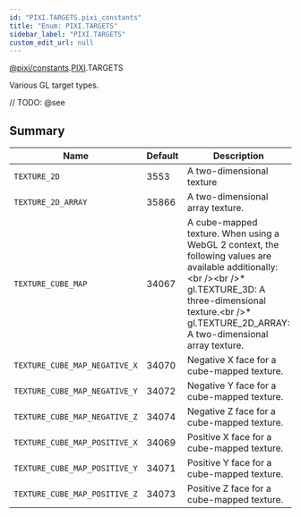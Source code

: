 ```yaml
---
id: "PIXI.TARGETS.pixi_constants"
title: "Enum: PIXI.TARGETS"
sidebar_label: "PIXI.TARGETS"
custom_edit_url: null
---
```


[@pixi/constants](../modules/pixi_constants).[PIXI](../namespaces/PIXI).TARGETS


Various GL target types.



// TODO: @see

        

## Summary
| Name                                     | Default | Description                                                                                                                                                                                                                                                     |
| ---------------------------------------- | ------- | --------------------------------------------------------------------------------------------------------------------------------------------------------------------------------------------------------------------------------------------------------------- |
| <code>TEXTURE_2D</code>                  | 3553    | A two-dimensional texture                                                                                                                                                                                                                                       |
| <code>TEXTURE_2D_ARRAY</code>            | 35866   | A two-dimensional array texture.                                                                                                                                                                                                                                |
| <code>TEXTURE_CUBE_MAP</code>            | 34067   | A cube-mapped texture. When using a WebGL 2 context, the following values are available additionally&#58;&#60;br /&#62;&#60;br /&#62;* gl.TEXTURE_3D&#58; A three-dimensional texture.&#60;br /&#62;* gl.TEXTURE_2D_ARRAY&#58; A two-dimensional array texture. |
| <code>TEXTURE_CUBE_MAP_NEGATIVE_X</code> | 34070   | Negative X face for a cube-mapped texture.                                                                                                                                                                                                                      |
| <code>TEXTURE_CUBE_MAP_NEGATIVE_Y</code> | 34072   | Negative Y face for a cube-mapped texture.                                                                                                                                                                                                                      |
| <code>TEXTURE_CUBE_MAP_NEGATIVE_Z</code> | 34074   | Negative Z face for a cube-mapped texture.                                                                                                                                                                                                                      |
| <code>TEXTURE_CUBE_MAP_POSITIVE_X</code> | 34069   | Positive X face for a cube-mapped texture.                                                                                                                                                                                                                      |
| <code>TEXTURE_CUBE_MAP_POSITIVE_Y</code> | 34071   | Positive Y face for a cube-mapped texture.                                                                                                                                                                                                                      |
| <code>TEXTURE_CUBE_MAP_POSITIVE_Z</code> | 34073   | Positive Z face for a cube-mapped texture.                                                                                                                                                                                                                      |

    
